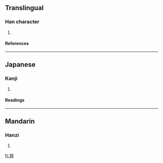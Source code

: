 ==Translingual==
===Han character===
{{Han char|rn=43|rad=尢|as=06|sn=9|four=|canj=大山弓尸木 (KUNSD)}}
# {{defn|Han|sort=尢06}}
====References====
{{Han ref|kx=0298.230|dkj=07572|dj=0593.290|hdz=10554.110|uh=5C2E|ud=23598}}
----
==Japanese==
===Kanji===
{{ja-kanji|grade=|rs=尢06}}
# {{defn|Japanese}} 
====Readings====
{{ja-readings|on=[[た]] (ta)|kun=[[あしなえ]] (ashinae), [[せむし]] (semushi)}}
----
==Mandarin==
===Hanzi===
{{cmn-hanzi|pin=[[duò]] ([[duo4]])|wg=to<sup>4</sup>}}
# {{defn|Mandarin}}

[[fr:尮]]